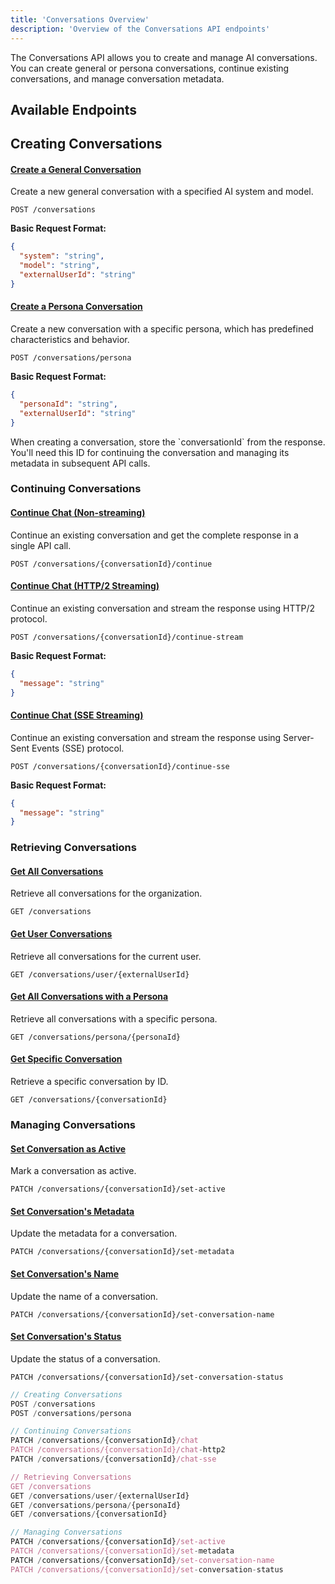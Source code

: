 ```yaml
---
title: 'Conversations Overview'
description: 'Overview of the Conversations API endpoints'
---
```


The Conversations API allows you to create and manage AI conversations. You can create general or persona conversations, continue existing conversations, and manage conversation metadata.

## Available Endpoints

## Creating Conversations

#### [Create a General Conversation](/api-ref/conversations/create-a-general-conversation)

Create a new general conversation with a specified AI system and model.

```
POST /conversations
```

**Basic Request Format:**
```json
{
  "system": "string",
  "model": "string",
  "externalUserId": "string"
}
```

#### [Create a Persona Conversation](/api-ref/conversations/create-a-persona-conversation)

Create a new conversation with a specific persona, which has predefined characteristics and behavior.

```
POST /conversations/persona
```

**Basic Request Format:**
```json
{
  "personaId": "string",
  "externalUserId": "string"
}
```

<Tip>
  When creating a conversation, store the `conversationId` from the response. You'll need this ID for continuing the conversation and managing its metadata in subsequent API calls.
</Tip>

### Continuing Conversations

#### [Continue Chat (Non-streaming)](/api-ref/conversations/continue-chat)

Continue an existing conversation and get the complete response in a single API call.

```
POST /conversations/{conversationId}/continue
```

#### [Continue Chat (HTTP/2 Streaming)](/api-ref/conversations/continue-http2-streaming)

Continue an existing conversation and stream the response using HTTP/2 protocol.

```
POST /conversations/{conversationId}/continue-stream
```

**Basic Request Format:**
```json
{
  "message": "string"
}
```

#### [Continue Chat (SSE Streaming)](/api-ref/conversations/continue-sse-streaming)

Continue an existing conversation and stream the response using Server-Sent Events (SSE) protocol.

```
POST /conversations/{conversationId}/continue-sse
```

**Basic Request Format:**
```json
{
  "message": "string"
}
```

### Retrieving Conversations

#### [Get All Conversations](/api-ref/conversations/get-all-conversations)

Retrieve all conversations for the organization.

```
GET /conversations
```

#### [Get User Conversations](/api-ref/conversations/get-user-conversations)

Retrieve all conversations for the current user.


```
GET /conversations/user/{externalUserId}
```

#### [Get All Conversations with a Persona](/api-ref/conversations/get-all-conversations-with-a-persona)

Retrieve all conversations with a specific persona.

```
GET /conversations/persona/{personaId}
```

#### [Get Specific Conversation](/api-ref/conversations/get-specific-conversation)

Retrieve a specific conversation by ID.

```
GET /conversations/{conversationId}
```

### Managing Conversations

#### [Set Conversation as Active](/api-ref/conversations/set-conversation-as-active)

Mark a conversation as active.

```
PATCH /conversations/{conversationId}/set-active
```

#### [Set Conversation's Metadata](/api-ref/conversations/set-conversations-metadata)

Update the metadata for a conversation.

```
PATCH /conversations/{conversationId}/set-metadata
```

#### [Set Conversation's Name](/api-ref/conversations/set-conversations-name)

Update the name of a conversation.

```
PATCH /conversations/{conversationId}/set-conversation-name
```

#### [Set Conversation's Status](/api-ref/conversations/set-conversations-status)

Update the status of a conversation.

```
PATCH /conversations/{conversationId}/set-conversation-status
```

<RequestExample>

```js ENDPOINTS
// Creating Conversations
POST /conversations
POST /conversations/persona

// Continuing Conversations
PATCH /conversations/{conversationId}/chat
PATCH /conversations/{conversationId}/chat-http2
PATCH /conversations/{conversationId}/chat-sse

// Retrieving Conversations
GET /conversations
GET /conversations/user/{externalUserId}
GET /conversations/persona/{personaId}
GET /conversations/{conversationId}

// Managing Conversations
PATCH /conversations/{conversationId}/set-active
PATCH /conversations/{conversationId}/set-metadata
PATCH /conversations/{conversationId}/set-conversation-name
PATCH /conversations/{conversationId}/set-conversation-status
```

</RequestExample>
